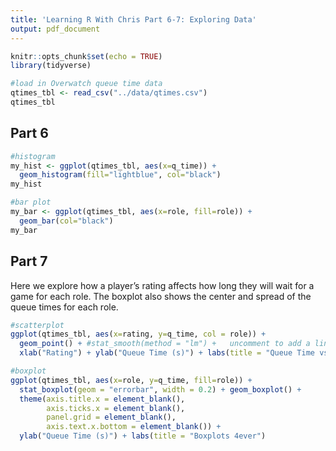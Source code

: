 ---
title: 'Learning R With Chris Part 6-7: Exploring Data'
output: pdf_document
---

```{r setup, include=FALSE}
knitr::opts_chunk$set(echo = TRUE)
library(tidyverse)
```


```{r}
#load in Overwatch queue time data
qtimes_tbl <- read_csv("../data/qtimes.csv")
qtimes_tbl
```

## Part 6  

```{r}
#histogram
my_hist <- ggplot(qtimes_tbl, aes(x=q_time)) +
  geom_histogram(fill="lightblue", col="black")
my_hist

#bar plot
my_bar <- ggplot(qtimes_tbl, aes(x=role, fill=role)) +
  geom_bar(col="black")
my_bar
```

## Part 7  

Here we explore how a player's rating affects how long they will wait for a game for each role. The boxplot also shows the center and spread of the queue times for each role.  

```{r}
#scatterplot 
ggplot(qtimes_tbl, aes(x=rating, y=q_time, col = role)) + 
  geom_point() + #stat_smooth(method = "lm") +   uncomment to add a linear model
  xlab("Rating") + ylab("Queue Time (s)") + labs(title = "Queue Time vs Rating")

#boxplot
ggplot(qtimes_tbl, aes(x=role, y=q_time, fill=role)) +
  stat_boxplot(geom = "errorbar", width = 0.2) + geom_boxplot() +
  theme(axis.title.x = element_blank(),
        axis.ticks.x = element_blank(),
        panel.grid = element_blank(),
        axis.text.x.bottom = element_blank()) + 
  ylab("Queue Time (s)") + labs(title = "Boxplots 4ever")
```



